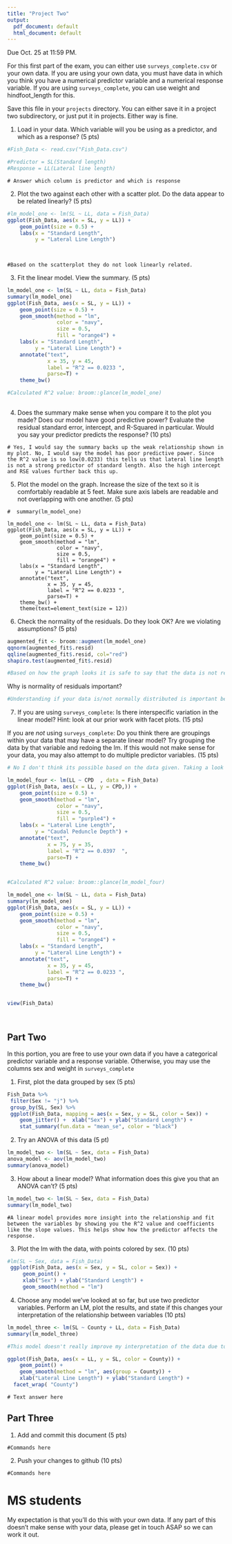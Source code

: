 ```yaml
---
title: "Project Two"
output:
  pdf_document: default
  html_document: default
---
```


Due Oct. 25 at 11:59 PM. 

For this first part of the exam, you can either use `surveys_complete.csv` or your own data. If you are using your own data, you must have data in which you think you have a numerical predictor variable and a numerical response variable. If you are using `surveys_complete`, you can use weight and hindfoot_length for this.

Save this file in your `projects` directory. You can either save it in a project two subdirectory, or just put it in projects. Either way is fine.


1) Load in your data. Which variable will you be using as a predictor, and which as a response? (5 pts)

```r
#Fish_Data <- read.csv("Fish_Data.csv")

#Predictor = SL(Standard length)
#Response = LL(Lateral line length)


```

```
# Answer which column is predictor and which is response
```

2) Plot the two against each other with a scatter plot. Do the data appear to be related linearly? (5 pts)


```r
#lm_model_one <- lm(SL ~ LL, data = Fish_Data)
ggplot(Fish_Data, aes(x = SL, y = LL)) + 
    geom_point(size = 0.5) +        
    labs(x = "Standard Length", 
         y = "Lateral Line Length")
   
  

```

```
#Based on the scatterplot they do not look linearly related. 

```


3) Fit the linear model. View the summary. (5 pts)


```r



lm_model_one <- lm(SL ~ LL, data = Fish_Data)
summary(lm_model_one)
ggplot(Fish_Data, aes(x = SL, y = LL)) + 
    geom_point(size = 0.5) +        
    geom_smooth(method = "lm",     
                color = "navy",    
                size = 0.5,        
                fill = "orange4") + 
    labs(x = "Standard Length", 
         y = "Lateral Line Length") + 
    annotate("text",                
             x = 35, y = 45,         
             label = "R^2 == 0.0233 ", 
             parse=T) +
    theme_bw()

#Calculated R^2 value: broom::glance(lm_model_one)
 


```

4) Does the summary make sense when you compare it to the plot you made? Does our model have good predictive power? Evaluate the residual standard error, intercept, and R-Squared in particular. Would you say your predictor predicts the response?  (10 pts)


```
# Yes, I would say the summary backs up the weak relationship shown in my plot. No, I would say the model has poor predictive power. Since the R^2 value is so low(0.0233) this tells us that lateral line length  is not a strong predictor of standard length. Also the high intercept and RSE values further back this up. 
```


5) Plot the model on the graph. Increase the size of the text so it is comfortably readable at 5 feet. Make sure axis labels are readable and not overlapping with one another. (5 pts)

```
#  summary(lm_model_one)

lm_model_one <- lm(SL ~ LL, data = Fish_Data)
ggplot(Fish_Data, aes(x = SL, y = LL)) + 
    geom_point(size = 0.5) +        
    geom_smooth(method = "lm",     
                color = "navy",    
                size = 0.5,        
                fill = "orange4") + 
    labs(x = "Standard Length", 
         y = "Lateral Line Length") + 
    annotate("text",                
             x = 35, y = 45,         
             label = "R^2 == 0.0233 ", 
             parse=T) +
    theme_bw() +
    theme(text=element_text(size = 12))

```


6) Check the normality of the residuals. Do they look OK? Are we violating assumptions? (5 pts)

```r

augmented_fit <- broom::augment(lm_model_one)
qqnorm(augmented_fit$.resid)
qqline(augmented_fit$.resid, col="red")
shapiro.test(augmented_fit$.resid)

#Based on how the graph looks it is safe to say that the data is not really normally distributed as a majority of points fail to fall on the trend line and are overall all over the place. However by doing a shapiro wilks it reveals a high p value is meaning you cant reject the idea that's normal.  

```

Why is normality of residuals important? 

```r

#Understanding if your data is/not normally distributed is important because it helps interpret the accuracy of the data. Factors such as the p value and confidence intervals are critical of assessing the hypothesis you want to test. 
```

7) If you are using `surveys_complete`: Is there interspecific variation in the linear model? Hint: look at our prior work with facet plots. (15 pts) 

If you are *not* using  `surveys_complete`: Do you think there are groupings within your data that may have a separate linear model? Try grouping the data by that variable and redoing the lm. If this would not make sense for your data, you may also attempt to do multiple predictor variables. (15 pts)

```r
# No I don't think its possible based on the data given. Taking a look into the data  you can see that there are not really any good linear groupings. However, here is an example based on the two other numerical factors that are in my given data set. Again the low R^2 value given from this tells me that this data is not linearly related. This is really highlighted when we compare the new and old plot. 

lm_model_four <- lm(LL ~ CPD  , data = Fish_Data)
ggplot(Fish_Data, aes(x = LL, y = CPD,)) + 
    geom_point(size = 0.5) +        
    geom_smooth(method = "lm",     
                color = "navy",    
                size = 0.5,        
                fill = "purple4") + 
    labs(x = "Lateral Line Length", 
         y = "Caudal Peduncle Depth") + 
    annotate("text",                
             x = 75, y = 35,         
             label = "R^2 == 0.0397  ", 
             parse=T) +
    theme_bw()


#Calculated R^2 value: broom::glance(lm_model_four)

lm_model_one <- lm(SL ~ LL, data = Fish_Data)
summary(lm_model_one)
ggplot(Fish_Data, aes(x = SL, y = LL)) + 
    geom_point(size = 0.5) +        
    geom_smooth(method = "lm",     
                color = "navy",    
                size = 0.5,        
                fill = "orange4") + 
    labs(x = "Standard Length", 
         y = "Lateral Line Length") + 
    annotate("text",                
             x = 35, y = 45,         
             label = "R^2 == 0.0233 ", 
             parse=T) +
    theme_bw()


view(Fish_Data)




```

## Part Two

In this portion, you are free to use your own data if you have a categorical predictor variable and a response variable. Otherwise, you may use the columns sex and weight in `surveys_complete`

1) First, plot the data grouped by sex (5 pts)

```r

Fish_Data %>% 
 filter(Sex != "j") %>%
 group_by(SL, Sex) %>%
 ggplot(Fish_Data, mapping = aes(x = Sex, y = SL, color = Sex)) +
    geom_jitter() +  xlab("Sex") + ylab("Standard Length") + 
    stat_summary(fun.data = "mean_se", color = "black") 

```

2) Try an ANOVA of this data (5 pt)

```r
lm_model_two <- lm(SL ~ Sex, data = Fish_Data)
anova_model <- aov(lm_model_two)
summary(anova_model)


```

3) How about a linear model? What information does this give you that an ANOVA can't? (5 pts)


```r
lm_model_two <- lm(SL ~ Sex, data = Fish_Data) 
summary(lm_model_two)


```

```
#A linear model provides more insight into the relationship and fit between the variables by showing you the R^2 value and coefficients like the slope values. This helps show how the predictor affects the response.

```

3) Plot the lm with the data, with points colored by sex. (10 pts)


```r
#lm(SL ~ Sex, data = Fish_Data)
 ggplot(Fish_Data, aes(x = Sex, y = SL, color = Sex)) + 
     geom_point() +
     xlab("Sex") + ylab("Standard Length") + 
     geom_smooth(method = "lm")
```

4) Choose any model we've looked at so far, but use two predictor variables. Perform an LM, plot the results, and state if this changes your interpretation of the relationship between variables (10 pts)

```r
 
lm_model_three <- lm(SL ~ County + LL, data = Fish_Data)
summary(lm_model_three)

#This model doesn't really improve my interpretation of the data due to the lack of statistical significance and variance between the two variables. 
```

```r
ggplot(Fish_Data, aes(x = LL, y = SL, color = County)) + 
    geom_point() +
    geom_smooth(method = "lm", aes(group = County)) +
    xlab("Lateral Line Length") + ylab("Standard Length") + 
  facet_wrap( "County")
```

```
# Text answer here
```

## Part Three


1) Add and commit this document (5 pts)

```
#Commands here
```

2) Push your changes to github (10 pts)

```
#Commands here
```



# MS students

My expectation is that you'll do this with your own data. If any part of this doesn't make sense with your data, please get in touch ASAP so we can work it out.

